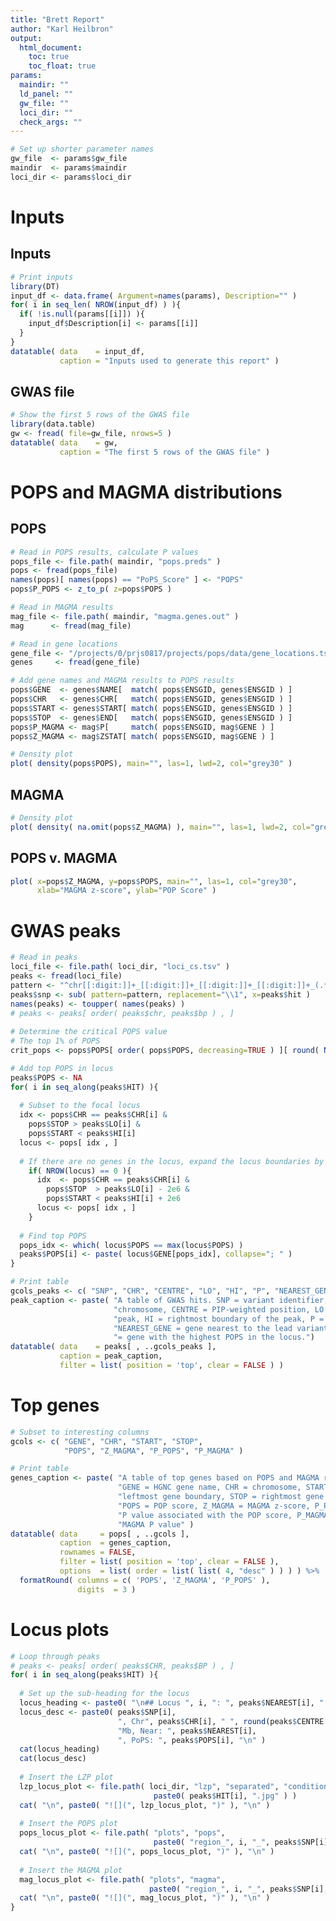 ```yaml
---
title: "Brett Report"
author: "Karl Heilbron"
output: 
  html_document:
    toc: true
    toc_float: true
params:
  maindir: ""
  ld_panel: ""
  gw_file: ""
  loci_dir: ""
  check_args: ""
---
```


```r
# Set up shorter parameter names
gw_file  <- params$gw_file
maindir  <- params$maindir
loci_dir <- params$loci_dir
```

# Inputs {.tabset .tabset-pills}
## Inputs
```r

# Print inputs
library(DT)
input_df <- data.frame( Argument=names(params), Description="" )
for( i in seq_len( NROW(input_df) ) ){
  if( !is.null(params[[i]]) ){
    input_df$Description[i] <- params[[i]]
  }
}
datatable( data    = input_df,
           caption = "Inputs used to generate this report" )
```

## GWAS file
```r

# Show the first 5 rows of the GWAS file
library(data.table)
gw <- fread( file=gw_file, nrows=5 )
datatable( data    = gw, 
           caption = "The first 5 rows of the GWAS file" )
```

# POPS and MAGMA distributions {.tabset .tabset-pills}
## POPS
```r

# Read in POPS results, calculate P values
pops_file <- file.path( maindir, "pops.preds" )
pops <- fread(pops_file)
names(pops)[ names(pops) == "PoPS_Score" ] <- "POPS"
pops$P_POPS <- z_to_p( z=pops$POPS )

# Read in MAGMA results
mag_file <- file.path( maindir, "magma.genes.out" )
mag      <- fread(mag_file)

# Read in gene locations
gene_file <- "/projects/0/prjs0817/projects/pops/data/gene_locations.tsv"
genes     <- fread(gene_file)

# Add gene names and MAGMA results to POPS results
pops$GENE  <- genes$NAME[  match( pops$ENSGID, genes$ENSGID ) ]
pops$CHR   <- genes$CHR[   match( pops$ENSGID, genes$ENSGID ) ]
pops$START <- genes$START[ match( pops$ENSGID, genes$ENSGID ) ]
pops$STOP  <- genes$END[   match( pops$ENSGID, genes$ENSGID ) ]
pops$P_MAGMA <- mag$P[     match( pops$ENSGID, mag$GENE ) ]
pops$Z_MAGMA <- mag$ZSTAT[ match( pops$ENSGID, mag$GENE ) ]

# Density plot  
plot( density(pops$POPS), main="", las=1, lwd=2, col="grey30" )
```

## MAGMA
```r

# Density plot
plot( density( na.omit(pops$Z_MAGMA) ), main="", las=1, lwd=2, col="grey30" )
```

## POPS v. MAGMA
```r
plot( x=pops$Z_MAGMA, y=pops$POPS, main="", las=1, col="grey30",
      xlab="MAGMA z-score", ylab="POP Score" )
```

# GWAS peaks
```r

# Read in peaks
loci_file <- file.path( loci_dir, "loci_cs.tsv" )
peaks <- fread(loci_file)
pattern <- "^chr[[:digit:]]+_[[:digit:]]+_[[:digit:]]+_[[:digit:]]+_(.*)$"
peaks$snp <- sub( pattern=pattern, replacement="\\1", x=peaks$hit )
names(peaks) <- toupper( names(peaks) )
# peaks <- peaks[ order( peaks$chr, peaks$bp ) , ]
  
# Determine the critical POPS value
# The top 1% of POPS
crit_pops <- pops$POPS[ order( pops$POPS, decreasing=TRUE ) ][ round( NROW(pops)/100 ) ]

# Add top POPS in locus
peaks$POPS <- NA
for( i in seq_along(peaks$HIT) ){
  
  # Subset to the focal locus
  idx <- pops$CHR == peaks$CHR[i] & 
    pops$STOP > peaks$LO[i] &
    pops$START < peaks$HI[i]
  locus <- pops[ idx , ]
  
  # If there are no genes in the locus, expand the locus boundaries by +/- 2Mb
    if( NROW(locus) == 0 ){
      idx  <- pops$CHR == peaks$CHR[i] & 
        pops$STOP  > peaks$LO[i] - 2e6 &
        pops$START < peaks$HI[i] + 2e6
      locus <- pops[ idx , ]
    }
    
  # Find top POPS
  pops_idx <- which( locus$POPS == max(locus$POPS) )
  peaks$POPS[i] <- paste( locus$GENE[pops_idx], collapse="; " )
}

# Print table
gcols_peaks <- c( "SNP", "CHR", "CENTRE", "LO", "HI", "P", "NEAREST_GENE", "POPS_GENE" )
peak_caption <- paste( "A table of GWAS hits. SNP = variant identifier, CHR =",
                       "chromosome, CENTRE = PIP-weighted position, LO = leftmost boundary of the",
                       "peak, HI = rightmost boundary of the peak, P = P value,",
                       "NEAREST_GENE = gene nearest to the lead variant, POPS_GENE",
                       "= gene with the highest POPS in the locus.")
datatable( data    = peaks[ , ..gcols_peaks ], 
           caption = peak_caption,
           filter = list( position = 'top', clear = FALSE ) )
```

# Top genes
```r

# Subset to interesting columns
gcols <- c( "GENE", "CHR", "START", "STOP", 
            "POPS", "Z_MAGMA", "P_POPS", "P_MAGMA" )

# Print table
genes_caption <- paste( "A table of top genes based on POPS and MAGMA results.",
                        "GENE = HGNC gene name, CHR = chromosome, START =",
                        "leftmost gene boundary, STOP = rightmost gene boundary,",
                        "POPS = POP score, Z_MAGMA = MAGMA z-score, P_POPS =",
                        "P value associated with the POP score, P_MAGMA =",
                        "MAGMA P value" )
datatable( data     = pops[ , ..gcols ],
           caption  = genes_caption,
           rownames = FALSE,
           filter = list( position = 'top', clear = FALSE ),
           options  = list( order = list( list( 4, "desc" ) ) ) ) %>%
  formatRound( columns = c( 'POPS', 'Z_MAGMA', 'P_POPS' ), 
               digits  = 3 )
```

# Locus plots
```r

# Loop through peaks
# peaks <- peaks[ order( peaks$CHR, peaks$BP ) , ]
for( i in seq_along(peaks$HIT) ){
  
  # Set up the sub-heading for the locus
  locus_heading <- paste0( "\n## Locus ", i, ": ", peaks$NEAREST[i], " {.tabset .tabset-pills}\n")
  locus_desc <- paste0( peaks$SNP[i], 
                        ", Chr", peaks$CHR[i], " ", round(peaks$CENTRE[i]/1e6), 
                        "Mb, Near: ", peaks$NEAREST[i], 
                        ", PoPS: ", peaks$POPS[i], "\n" )
  cat(locus_heading)
  cat(locus_desc)
  
  # Insert the LZP plot
  lzp_locus_plot <- file.path( loci_dir, "lzp", "separated", "conditioned", 
                                paste0( peaks$HIT[i], ".jpg" ) )
  cat( "\n", paste0( "![](", lzp_locus_plot, ")" ), "\n" )
  
  # Insert the POPS plot
  pops_locus_plot <- file.path( "plots", "pops", 
                                paste0( "region_", i, "_", peaks$SNP[i], ".jpg" ) )
  cat( "\n", paste0( "![](", pops_locus_plot, ")" ), "\n" )
  
  # Insert the MAGMA plot
  mag_locus_plot <- file.path( "plots", "magma", 
                               paste0( "region_", i, "_", peaks$SNP[i], ".jpg" ) )
  cat( "\n", paste0( "![](", mag_locus_plot, ")" ), "\n" )
}
```




